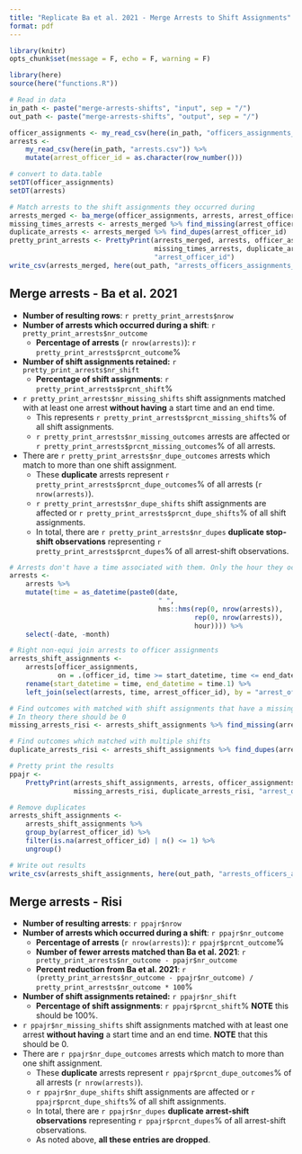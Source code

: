 ```yaml
---
title: "Replicate Ba et al. 2021 - Merge Arrests to Shift Assignments"
format: pdf
---
```


```r
library(knitr)
opts_chunk$set(message = F, echo = F, warning = F)

library(here)
source(here("functions.R"))

# Read in data
in_path <- paste("merge-arrests-shifts", "input", sep = "/")
out_path <- paste("merge-arrests-shifts", "output", sep = "/")

officer_assignments <- my_read_csv(here(in_path, "officers_assignments_ba.csv"))
arrests <-
    my_read_csv(here(in_path, "arrests.csv")) %>%
    mutate(arrest_officer_id = as.character(row_number()))

# convert to data.table
setDT(officer_assignments)
setDT(arrests)
```

```r
# Match arrests to the shift assignments they occurred during
arrests_merged <- ba_merge(officer_assignments, arrests, arrest_officer_id)
missing_times_arrests <- arrests_merged %>% find_missing(arrest_officer_id)
duplicate_arrests <- arrests_merged %>% find_dupes(arrest_officer_id)
pretty_print_arrests <- PrettyPrint(arrests_merged, arrests, officer_assignments,
                                    missing_times_arrests, duplicate_arrests,
                                    "arrest_officer_id")
write_csv(arrests_merged, here(out_path, "arrests_officers_assignments_ba_max.csv"))
```

## Merge arrests - Ba et al. 2021

* **Number of resulting rows**: `r pretty_print_arrests$nrow`
* **Number of arrests which occurred during a shift**: `r pretty_print_arrests$nr_outcome`
    * **Percentage of arrests** (`r nrow(arrests)`): `r pretty_print_arrests$prcnt_outcome`%
* **Number of shift assignments retained:** `r pretty_print_arrests$nr_shift`
    * **Percentage of shift assignments**: `r pretty_print_arrests$prcnt_shift`%
* `r pretty_print_arrests$nr_missing_shifts` shift assignments matched with at least one arrest **without having** a start time and an end time.
    * This represents `r pretty_print_arrests$prcnt_missing_shifts`% of all shift assignments.
    * `r pretty_print_arrests$nr_missing_outcomes` arrests are affected or `r pretty_print_arrests$prcnt_missing_outcomes`% of all arrests.
* There are `r pretty_print_arrests$nr_dupe_outcomes` arrests which match to more than one shift assignment.
    * These **duplicate** arrests represent `r pretty_print_arrests$prcnt_dupe_outcomes`% of all arrests (`r nrow(arrests)`).
    * `r pretty_print_arrests$nr_dupe_shifts` shift assignments are affected or `r pretty_print_arrests$prcnt_dupe_shifts`% of all shift assignments.
    * In total, there are `r pretty_print_arrests$nr_dupes` **duplicate stop-shift observations** representing `r pretty_print_arrests$prcnt_dupes`% of all arrest-shift observations.

```r
# Arrests don't have a time associated with them. Only the hour they occurred.
arrests <-
    arrests %>%
    mutate(time = as_datetime(paste0(date,
                                     " ",
                                     hms::hms(rep(0, nrow(arrests)),
                                              rep(0, nrow(arrests)),
                                              hour)))) %>%
    select(-date, -month)

# Right non-equi join arrests to officer assignments
arrests_shift_assignments <-
    arrests[officer_assignments,
            on = .(officer_id, time >= start_datetime, time <= end_datetime)] %>%
    rename(start_datetime = time, end_datetime = time.1) %>%
    left_join(select(arrests, time, arrest_officer_id), by = "arrest_officer_id")

# Find outcomes with matched with shift assignments that have a missing start and end time
# In theory there should be 0
missing_arrests_risi <- arrests_shift_assignments %>% find_missing(arrest_officer_id)

# Find outcomes which matched with multiple shifts
duplicate_arrests_risi <- arrests_shift_assignments %>% find_dupes(arrest_officer_id)

# Pretty print the results
ppajr <-
    PrettyPrint(arrests_shift_assignments, arrests, officer_assignments,
                missing_arrests_risi, duplicate_arrests_risi, "arrest_officer_id")

# Remove duplicates
arrests_shift_assignments <-
    arrests_shift_assignments %>%
    group_by(arrest_officer_id) %>%
    filter(is.na(arrest_officer_id) | n() <= 1) %>%
    ungroup()

# Write out results
write_csv(arrests_shift_assignments, here(out_path, "arrests_officers_assignments_ba_min.csv"))
```

## Merge arrests - Risi

* **Number of resulting arrests**: `r ppajr$nrow`
* **Number of arrests which occurred during a shift**: `r ppajr$nr_outcome`
    * **Percentage of arrests** (`r nrow(arrests)`): `r ppajr$prcnt_outcome`%
    * **Number of fewer arrests matched than Ba et al. 2021**: `r pretty_print_arrests$nr_outcome - ppajr$nr_outcome`
    * **Percent reduction from Ba et al. 2021**: `r (pretty_print_arrests$nr_outcome - ppajr$nr_outcome) / pretty_print_arrests$nr_outcome * 100`%
* **Number of shift assignments retained:** `r ppajr$nr_shift`
    * **Percentage of shift assignments**: `r ppajr$prcnt_shift`% **NOTE** this should be 100%.
* `r ppajr$nr_missing_shifts` shift assignments matched with at least one arrest **without having** a start time and an end time. **NOTE** that this should be 0.
* There are `r ppajr$nr_dupe_outcomes` arrests which match to more than one shift assignment.
    * These **duplicate** arrests represent `r ppajr$prcnt_dupe_outcomes`% of all arrests (`r nrow(arrests)`).
    * `r ppajr$nr_dupe_shifts` shift assignments are affected or `r ppajr$prcnt_dupe_shifts`% of all shift assignments.
    * In total, there are `r ppajr$nr_dupes` **duplicate arrest-shift observations** representing `r ppajr$prcnt_dupes`% of all arrest-shift observations.
    * As noted above, **all these entries are dropped**.
